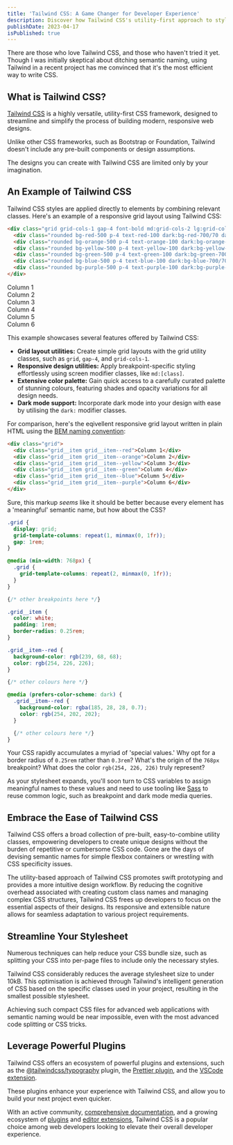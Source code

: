 ```yaml
---
title: 'Tailwind CSS: A Game Changer for Developer Experience'
description: Discover how Tailwind CSS's utility-first approach to styling and responsive design transforms the way you write CSS through, allowing you to focus on building great things.
publishDate: 2023-04-17
isPublished: true
---
```


<p className="lead">
  There are those who love Tailwind CSS, and those who haven't tried it yet.
  Though I was initially skeptical about ditching semantic naming, using 
  Tailwind in a recent project has me convinced that it's the most 
  efficient way to write CSS.
</p>

## What is Tailwind CSS?

[Tailwind CSS](https://tailwindcss.com) is a highly versatile, utility-first CSS framework, designed to streamline and simplify the process of building modern, responsive web designs.

Unlike other CSS frameworks, such as Bootstrap or Foundation, Tailwind doesn't include any pre-built components or design assumptions.

The designs you can create with Tailwind CSS are limited only by your imagination.

## An Example of Tailwind CSS

Tailwind CSS styles are applied directly to elements by combining relevant classes. Here's an example of a responsive grid layout using Tailwind CSS:

```html
<div class="grid grid-cols-1 gap-4 font-bold md:grid-cols-2 lg:grid-cols-3">
  <div class="rounded bg-red-500 p-4 text-red-100 dark:bg-red-700/70 dark:text-red-200">Column 1</div>
  <div class="rounded bg-orange-500 p-4 text-orange-100 dark:bg-orange-700/70 dark:text-orange-200">Column 2</div>
  <div class="rounded bg-yellow-500 p-4 text-yellow-100 dark:bg-yellow-700/70 dark:text-yellow-200">Column 3</div>
  <div class="rounded bg-green-500 p-4 text-green-100 dark:bg-green-700/70 dark:text-green-200">Column 4</div>
  <div class="rounded bg-blue-500 p-4 text-blue-100 dark:bg-blue-700/70 dark:text-blue-200">Column 5</div>
  <div class="rounded bg-purple-500 p-4 text-purple-100 dark:bg-purple-700/70 dark:text-purple-200">Column 6</div>
</div>
```

<div className="grid grid-cols-1 gap-4 font-bold md:grid-cols-2 lg:grid-cols-3">
  <div className="rounded bg-red-500 p-4 text-red-100 dark:bg-red-700/70 dark:text-red-200">Column 1</div>
  <div className="rounded bg-orange-500 p-4 text-orange-100 dark:bg-orange-700/70 dark:text-orange-200">Column 2</div>
  <div className="rounded bg-yellow-500 p-4 text-yellow-100 dark:bg-yellow-700/70 dark:text-yellow-200">Column 3</div>
  <div className="rounded bg-green-500 p-4 text-green-100 dark:bg-green-700/70 dark:text-green-200">Column 4</div>
  <div className="rounded bg-blue-500 p-4 text-blue-100 dark:bg-blue-700/70 dark:text-blue-200">Column 5</div>
  <div className="rounded bg-purple-500 p-4 text-purple-100 dark:bg-purple-700/70 dark:text-purple-200">Column 6</div>
</div>

This example showcases several features offered by Tailwind CSS:

- **Grid layout utilities:** Create simple grid layouts with the grid utility classes, such as `grid`, `gap-4`, and `grid-cols-1`.
- **Responsive design utilities:** Apply breakpoint-specific styling effortlessly using screen modifier classes, like `md:[class]`.
- **Extensive color palette:** Gain quick access to a carefully curated palette of stunning colours, featuring shades and opacity variations for all design needs.
- **Dark mode support:** Incorporate dark mode into your design with ease by utilising the `dark:` modifier classes.

For comparison, here's the eqivellent responsive grid layout written in plain HTML using the [BEM naming convention](https://getbem.com):

```html
<div class="grid">
  <div class="grid__item grid__item--red">Column 1</div>
  <div class="grid__item grid__item--orange">Column 2</div>
  <div class="grid__item grid__item--yellow">Column 3</div>
  <div class="grid__item grid__item--green">Column 4</div>
  <div class="grid__item grid__item--blue">Column 5</div>
  <div class="grid__item grid__item--purple">Column 6</div>
</div>
```

Sure, this markup _seems_ like it should be better because every element has a 'meaningful' semantic name, but how about the CSS?

```css
.grid {
  display: grid;
  grid-template-columns: repeat(1, minmax(0, 1fr));
  gap: 1rem;
}

@media (min-width: 768px) {
  .grid {
    grid-template-columns: repeat(2, minmax(0, 1fr));
  }
}

{/* other breakpoints here */}

.grid__item {
  color: white;
  padding: 1rem;
  border-radius: 0.25rem;
}

.grid__item--red {
  background-color: rgb(239, 68, 68);
  color: rgb(254, 226, 226);
}

{/* other colours here */}

@media (prefers-color-scheme: dark) {
  .grid__item--red {
    background-color: rgba(185, 28, 28, 0.7);
    color: rgb(254, 202, 202);
  }

  {/* other colours here */}
}
```

Your CSS rapidly accumulates a myriad of 'special values.' Why opt for a border radius of `0.25rem` rather than `0.3rem`? What's the origin of the `768px` breakpoint? What does the color `rgb(254, 226, 226)` truly represent?

As your stylesheet expands, you'll soon turn to CSS variables to assign meaningful names to these values and need to use tooling like [Sass](https://sass-lang.com) to reuse common logic, such as breakpoint and dark mode media queries.

## Embrace the Ease of Tailwind CSS

Tailwind CSS offers a broad collection of pre-built, easy-to-combine utility classes, empowering developers to create unique designs without the burden of repetitive or cumbersome CSS code. Gone are the days of devising semantic names for simple flexbox containers or wrestling with CSS specificity issues.

The utility-based approach of Tailwind CSS promotes swift prototyping and provides a more intuitive design workflow. By reducing the cognitive overhead associated with creating custom class names and managing complex CSS structures, Tailwind CSS frees up developers to focus on the essential aspects of their designs. Its responsive and extensible nature allows for seamless adaptation to various project requirements.

## Streamline Your Stylesheet

Numerous techniques can help reduce your CSS bundle size, such as splitting your CSS into per-page files to include only the necessary styles.

Tailwind CSS considerably reduces the average stylesheet size to under 10kB. This optimisation is achieved through Tailwind's intelligent generation of CSS based on the specific classes used in your project, resulting in the smallest possible stylesheet.

Achieving such compact CSS files for advanced web applications with semantic naming would be near impossible, even with the most advanced code splitting or CSS tricks.

## Leverage Powerful Plugins

Tailwind CSS offers an ecosystem of powerful plugins and extensions, such as the [@tailwindcss/typography](https://tailwindcss.com/docs/typography-plugin) plugin, the [Prettier plugin](https://github.com/tailwindlabs/prettier-plugin-tailwindcss), and the [VSCode extension](https://marketplace.visualstudio.com/items?itemName=bradlc.vscode-tailwindcss).

These plugins enhance your experience with Tailwind CSS, and allow you to build your next project even quicker.

With an active community, [comprehensive documentation](https://tailwindcss.com/docs), and a growing ecosystem of [plugins](https://tailwindcss.com/docs/plugins) and [editor extensions](https://tailwindcss.com/docs/editor-setup), Tailwind CSS is a popular choice among web developers looking to elevate their overall developer experience.
